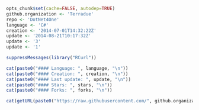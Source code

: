 ```r
opts_chunk$set(cache=FALSE, autodep=TRUE)
github.organization <- 'Terradue'
repo <- 'DotNet4One'
language <- 'C#'
creation <- '2014-07-01T14:32:22Z'
update <- '2014-08-21T10:17:32Z'
update <- '3'
update <- '1'
```
```r

suppressMessages(library("RCurl"))

cat(paste0("#### Language: ", language, "\n"))
cat(paste0("#### Creation: ", creation, "\n"))
cat(paste0("#### Last update: ", update, "\n"))
cat(paste0("#### Stars: ", stars, "\n"))
cat(paste0("#### Forks: ", forks, "\n"))

cat(getURL(paste0("https://raw.githubusercontent.com/", github.organization, "/", repo, "/master/README.md")))
```

